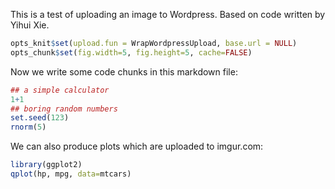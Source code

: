 This is a test of uploading an image to Wordpress. Based on code written by Yihui Xie.

```r
opts_knit$set(upload.fun = WrapWordpressUpload, base.url = NULL) 
opts_chunk$set(fig.width=5, fig.height=5, cache=FALSE)
````

Now we write some code chunks in this markdown file:

```r
## a simple calculator
1+1
## boring random numbers
set.seed(123)
rnorm(5)
```

We can also produce plots which are uploaded to imgur.com:

```r
library(ggplot2)
qplot(hp, mpg, data=mtcars) 
```

